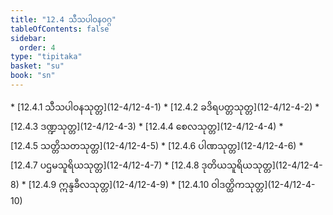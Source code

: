 ```yaml
---
title: "12.4 သီသပါဝနဝဂ္ဂ"
tableOfContents: false
sidebar:
  order: 4
type: "tipitaka"
basket: "su"
book: "sn"
---
```



<DynamicBreadcrumb />



<TableOfContents book="sn" section="12.4">
* [12.4.1 သီသပါဝနသုတ္တ](12-4/12-4-1)
* [12.4.2 ခဒိရပတ္တသုတ္တ](12-4/12-4-2)
* [12.4.3 ဒဏ္ဍသုတ္တ](12-4/12-4-3)
* [12.4.4 စေလသုတ္တ](12-4/12-4-4)
* [12.4.5 သတ္တိသတသုတ္တ](12-4/12-4-5)
* [12.4.6 ပါဏသုတ္တ](12-4/12-4-6)
* [12.4.7 ပဌမသူရိယသုတ္တ](12-4/12-4-7)
* [12.4.8 ဒုတိယသူရိယသုတ္တ](12-4/12-4-8)
* [12.4.9 ဣန္ဒခီလသုတ္တ](12-4/12-4-9)
* [12.4.10 ဝါဒတ္ထိကသုတ္တ](12-4/12-4-10)
</TableOfContents>